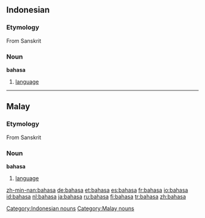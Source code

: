 ==Indonesian==
===Etymology===
From Sanskrit
===Noun===
'''bahasa'''
# [[language]]


----
==Malay==
===Etymology===
From Sanskrit
===Noun===
'''bahasa'''
# [[language]]

[[Category:Indonesian nouns]]
[[Category:Malay nouns]]

[[zh-min-nan:bahasa]]
[[de:bahasa]]
[[et:bahasa]]
[[es:bahasa]]
[[fr:bahasa]]
[[io:bahasa]]
[[id:bahasa]]
[[nl:bahasa]]
[[ja:bahasa]]
[[ru:bahasa]]
[[fi:bahasa]]
[[tr:bahasa]]
[[zh:bahasa]]